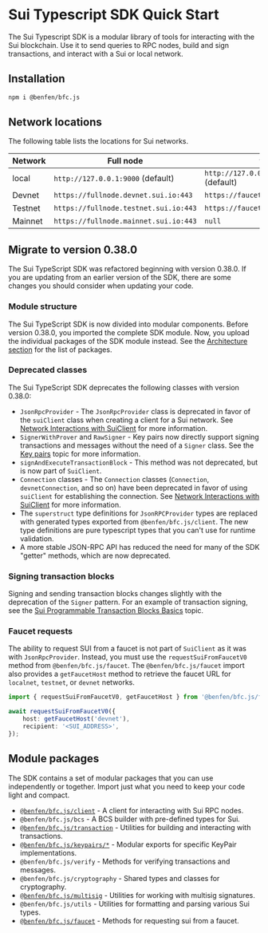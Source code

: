 # Sui Typescript SDK Quick Start

The Sui Typescript SDK is a modular library of tools for interacting with the Sui blockchain. Use it
to send queries to RPC nodes, build and sign transactions, and interact with a Sui or local network.

## Installation

```sh npm2yarn
npm i @benfen/bfc.js
```

## Network locations

The following table lists the locations for Sui networks.

| Network | Full node                             | faucet                                |
| ------- | ------------------------------------- | ------------------------------------- |
| local   | `http://127.0.0.1:9000` (default)     | `http://127.0.0.1:9123/gas` (default) |
| Devnet  | `https://fullnode.devnet.sui.io:443`  | `https://faucet.devnet.sui.io/gas`    |
| Testnet | `https://fullnode.testnet.sui.io:443` | `https://faucet.testnet.sui.io/gas`   |
| Mainnet | `https://fullnode.mainnet.sui.io:443` | `null`                                |

## Migrate to version 0.38.0

The Sui TypeScript SDK was refactored beginning with version 0.38.0. If you are updating from an
earlier version of the SDK, there are some changes you should consider when updating your code.

### Module structure

The Sui TypeScript SDK is now divided into modular components. Before version 0.38.0, you imported
the complete SDK module. Now, you upload the individual packages of the SDK module instead. See the
[Architecture section](#architecture) for the list of packages.

### Deprecated classes

The Sui TypeScript SDK deprecates the following classes with version 0.38.0:

- `JsonRpcProvider` - The `JsonRpcProvider` class is deprecated in favor of the `suiClient` class
  when creating a client for a Sui network. See [Network Interactions with SuiClient](sui-client)
  for more information.
- `SignerWithProver` and `RawSigner` - Key pairs now directly support signing transactions and
  messages without the need of a `Signer` class. See the [Key pairs](cryptography/keypairs) topic
  for more information.
- `signAndExecuteTransactionBlock` - This method was not deprecated, but is now part of `SuiClient`.
- `Connection` classes - The `Connection` classes (`Connection`, `devnetConnection`, and so on) have
  been deprecated in favor of using `suiClient` for establishing the connection. See
  [Network Interactions with SuiClient](sui-client) for more information.
- The `superstruct` type definitions for `JsonRPCProvider` types are replaced with generated types
  exported from `@benfen/bfc.js/client`. The new type definitions are pure typescript types that you
  can't use for runtime validation.
- A more stable JSON-RPC API has reduced the need for many of the SDK "getter" methods, which are
  now deprecated.

### Signing transaction blocks

Signing and sending transaction blocks changes slightly with the deprecation of the `Signer`
pattern. For an example of transaction signing, see the
[Sui Programmable Transaction Blocks Basics](basics) topic.

### Faucet requests

The ability to request SUI from a faucet is not part of `SuiClient` as it was with
`JsonRpcProvider`. Instead, you must use the `requestSuiFromFaucetV0` method from
`@benfen/bfc.js/faucet`. The `@benfen/bfc.js/faucet` import also provides a `getFaucetHost` method
to retrieve the faucet URL for `localnet`, `testnet`, or `devnet` networks.

```ts
import { requestSuiFromFaucetV0, getFaucetHost } from '@benfen/bfc.js/faucet';

await requestSuiFromFaucetV0({
	host: getFaucetHost('devnet'),
	recipient: '<SUI_ADDRESS>',
});
```

## Module packages

The SDK contains a set of modular packages that you can use independently or together. Import just
what you need to keep your code light and compact.

- [`@benfen/bfc.js/client`](/typescript/sui-client) - A client for interacting with Sui RPC nodes.
- `@benfen/bfc.js/bcs` - A BCS builder with pre-defined types for Sui.
- [`@benfen/bfc.js/transaction`](/typescript/transaction-building/basics) - Utilities for building
  and interacting with transactions.
- [`@benfen/bfc.js/keypairs/*`](/typescript/cryptography/keypairs) - Modular exports for specific
  KeyPair implementations.
- `@benfen/bfc.js/verify` - Methods for verifying transactions and messages.
- `@benfen/bfc.js/cryptography` - Shared types and classes for cryptography.
- [`@benfen/bfc.js/multisig`](/typescript/cryptography/multisig) - Utilities for working with
  multisig signatures.
- `@benfen/bfc.js/utils` - Utilities for formatting and parsing various Sui types.
- [`@benfen/bfc.js/faucet`](/typescript/faucet) - Methods for requesting sui from a faucet.
